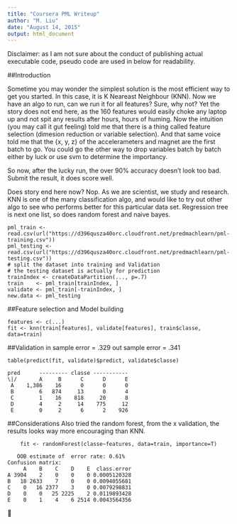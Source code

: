 ```yaml
---
title: "Coursera PML Writeup"
author: "M. Liu"
date: "August 14, 2015"
output: html_document
---
```

Disclaimer: as I am not sure about the conduct of publishing actual executable code, pseudo code are used in below for readability. 

##Introduction

Sometime you may wonder the simplest solution is the most efficient way to get you started. In this case, it is K Neareast Neighbour (KNN). Now we have an algo to run, can we run it for all features? Sure, why not? Yet the story does not end here, as the 160 features would easily choke any laptop up and not spit any results after hours, hours of huming. Now the intuition (you may call it gut feeling) told me that there is a thing called feature selection (dimesion reduction or variable selection). And that same voice told me that the {x, y, z} of the accelerameters and magnet are the first batch to go. You could go the other way to drop variables batch by batch either by luck or use svm to determine the importancy.

So now, after the lucky run, the over 90% accuracy doesn’t look too bad. Submit the result, it does score well.

Does story end here now? Nop. As we are scientist, we study and research. KNN is one of the many classification algo, and would like to try out other algo to see who performs better for this particular data set. Regression tree is next one list, so does random forest and naive bayes.

```
pml_train <- read.csv(url("https://d396qusza40orc.cloudfront.net/predmachlearn/pml-training.csv"))
pml_testing <- read.csv(url("https://d396qusza40orc.cloudfront.net/predmachlearn/pml-testing.csv"))
# split the dataset into training and Validation
# the testing dataset is actually for prediction
trainIndex <- createDataPartition(..., p=.7)
train    <- pml_train[trainIndex, ]
validate <- pml_train[-trainIndex, ]
new.data <- pml_testing
```


##Feature selection and Model building

```
features <- c(...)
fit <- knn(train[features], validate[features], train$classe, data=train)
```


##Validation
in sample error = .329
out sample error = .341

```
table(predict(fit, validate)$predict, validate$classe)
```

    pred      --------- classe -----------
    \|/       A     B      C      D      E
     A    1,386    16      0      0      0
     B        6   874     13      0      4
     C        1    16    818     20      8
     D        4     2     14    775     12
     E        0     2      6      2    926

     
##Considerations
Also tried the random forest, from the x validation, the results looks way more encouraging than KNN.

```
    fit <- randomForest(classe~features, data=train, importance=T)
```

```
   OOB estimate of  error rate: 0.61%
Confusion matrix:
     A    B    C    D    E  class.error
A 3904    2    0    0    0 0.0005120328
B   18 2633    7    0    0 0.0094055681
C    0   16 2377    3    0 0.0079298831
D    0    0   25 2225    2 0.0119893428
E    0    1    4    6 2514 0.0043564356
```




🖖



[1]: http://mikexl.github.io/machine-learning/coursera-pml.html
[2]: http://groupware.les.inf.puc-rio.br/har
[3]: https://class.coursera.org/predmachlearn-031/human_grading/view/courses/975200/assessments/4/submissions/36
[4]: https://github.com/MikeXL/CourseraPML
[5]: http://mikexl.github.io/CourseraPML/html "HTML Analysis file"
